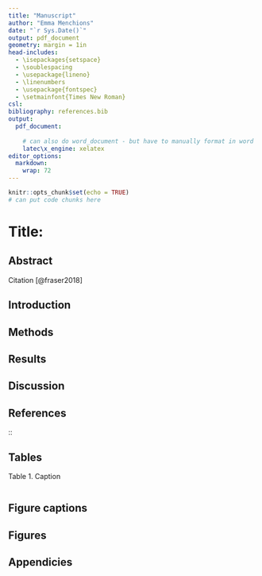 ```yaml
---
title: "Manuscript"
author: "Emma Menchions"
date: "`r Sys.Date()`"
output: pdf_document
geometry: margin = 1in
head-includes:
  - \isepackages{setspace}
  - \soublespacing
  - \usepackage{lineno}
  - \linenumbers
  - \usepackage{fontspec}
  - \setmainfont{Times New Roman} 
csl: 
bibliography: references.bib
output:
  pdf_document:
    
    # can also do word_document - but have to manually format in word 
    latec\x_engine: xelatex
editor_options: 
  markdown: 
    wrap: 72
---
```


```r
knitr::opts_chunk$set(echo = TRUE)
# can put code chunks here
```

# Title:

## Abstract

Citation [@fraser2018]

## **Introduction**

## **Methods**

## **Results**

## Discussion

## References

::

## Tables

Table 1. Caption

```r

```

## Figure captions

## Figures

## Appendicies
